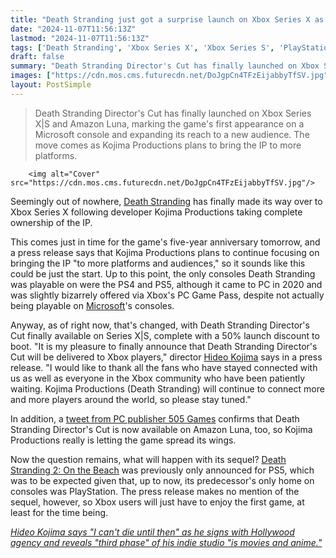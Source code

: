 ```yaml
---
title: "Death Stranding just got a surprise launch on Xbox Series X as Kojima Productions now has full ownership of the IP and plans to bring it to more platforms"
date: "2024-11-07T11:56:13Z"
lastmod: "2024-11-07T11:56:13Z"
tags: ['Death Stranding', 'Xbox Series X', 'Xbox Series S', 'PlayStation 4', 'PlayStation 5', 'PC', 'Action-Adventure', 'Open World', 'Survival', 'Kojima Productions', 'Hideo Kojima', "Director's Cut", 'Amazon Luna']
draft: false
summary: "Death Stranding Director's Cut has finally launched on Xbox Series X|S and Amazon Luna, marking the game's first appearance on a Microsoft console and expanding its reach to a new audience. The move comes as Kojima Productions plans to bring the IP to more platforms."
images: ["https://cdn.mos.cms.futurecdn.net/DoJgpCn4TFzEijabbyTfSV.jpg"]
layout: PostSimple
---
```

> Death Stranding Director's Cut has finally launched on Xbox Series X|S and Amazon Luna, marking the game's first appearance on a Microsoft console and expanding its reach to a new audience. The move comes as Kojima Productions plans to bring the IP to more platforms.


        <img alt="Cover" src="https://cdn.mos.cms.futurecdn.net/DoJgpCn4TFzEijabbyTfSV.jpg"/>
        
Seemingly out of nowhere, [<u>Death Stranding</u>](https://www.gamesradar.com/death-stranding-guide/) has finally made its way over to Xbox Series X following developer Kojima Productions taking complete ownership of the IP.

This comes just in time for the game's five-year anniversary tomorrow, and a press release says that Kojima Productions plans to continue focusing on bringing the IP "to more platforms and audiences," so it sounds like this could be just the start. Up to this point, the only consoles Death Stranding was playable on were the PS4 and PS5, although it came to PC in 2020 and was slightly bizarrely offered via Xbox's PC Game Pass, despite not actually being playable on [Microsoft](https://www.gamesradar.com/tag/microsoft/)'s consoles. 

Anyway, as of right now, that's changed, with Death Stranding Director's Cut finally available on Series X|S, complete with a 50% launch discount to boot. "It is my pleasure to finally announce that Death Stranding Director's Cut will be delivered to Xbox players," director [Hideo Kojima](https://www.gamesradar.com/tag/hideo-kojima/) says in a press release. "I would like to thank all the fans who have stayed connected with us as well as everyone in the Xbox community who have been patiently waiting. Kojima Productions (Death Stranding) will continue to connect more and more players around the world, so please stay tuned."

In addition, a [<u>tweet from PC publisher 505 Games</u>](https://x.com/505_Games/status/1854482541035622636) confirms that Death Stranding Director's Cut is now available on Amazon Luna, too, so Kojima Productions really is letting the game spread its wings. 

Now the question remains, what will happen with its sequel? [<u>Death Stranding 2: On the Beach</u>](https://www.gamesradar.com/death-stranding-2-guide/) was previously only announced for PS5, which was to be expected given that, up to now, its predecessor's only home on consoles was PlayStation. The press release makes no mention of the sequel, however, so Xbox users will just have to enjoy the first game, at least for the time being. 

[<u><em>Hideo Kojima says "I can't die until then" as he signs with Hollywood agency and reveals "third phase" of his indie studio "is movies and anime."</em></u>](https://www.gamesradar.com/games/hideo-kojima-says-i-cant-die-until-then-as-he-signs-with-hollywood-agency-and-reveals-third-phase-of-his-indie-studio-is-movies-and-anime/)
        